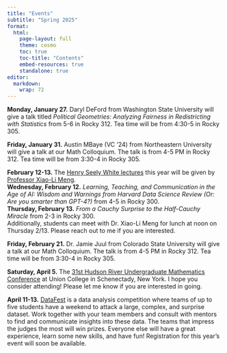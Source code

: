 ```yaml
---
title: "Events"
subtitle: "Spring 2025"
format: 
  html:
    page-layout: full
    theme: cosmo
    toc: true
    toc-title: "Contents"
    embed-resources: true
    standalone: true
editor: 
  markdown: 
    wrap: 72
---
```


**Monday, January 27.** Daryl DeFord from Washington State University
will give a talk titled *Political Geometries: Analyzing Fairness in
Redistricting with Statistics* from 5-6 in Rocky 312. Tea time will be
from 4:30-5 in Rocky 305.

**Friday, January 31.** Austin MBaye (VC '24) from Northeastern
University will give a talk at our Math Colloquium. The talk is from 4-5
PM in Rocky 312. Tea time will be from 3:30-4 in Rocky 305.

**February 12-13.** The [Henry Seely White
lectures](https://pages.vassar.edu/mathstats/hsw-lecture-series/) this
year will be given by [Professor Xiao-Li
Meng](https://statistics.fas.harvard.edu/people/xiao-li-meng).\
**Wednesday, February 12.** *Learning, Teaching, and Communication in
the Age of AI: Wisdom and Warnings from Harvard Data Science Review (Or:
Are you smarter than GPT-4?)* from 4-5 in Rocky 300.\
**Thursday, February 13.** *From a Cauchy Surprise to the Half-Cauchy
Miracle* from 2-3 in Rocky 300.\
Additionally, students can meet with Dr. Xiao-Li Meng for lunch at noon
on Thursday 2/13. Please reach out to me if you are interested.

**Friday, February 21.** Dr. Jamie Juul from Colorado State University
will give a talk at our Math Colloquium. The talk is from 4-5 PM in
Rocky 312. Tea time will be from 3:30-4 in Rocky 305.

**Saturday, April 5.** The [31st Hudson River Undergraduate Mathematics
Conference](https://sites.google.com/view/hrumc) at Union College in
Schenectady, New York. I hope you consider attending! Please let me know
if you are interested in going.

**April 11-13.** [DataFest](https://pages.vassar.edu/datafest/) is a
data analysis competition where teams of up to five students have a
weekend to attack a large, complex, and surprise dataset. Work together
with your team members and consult with mentors to find and communicate
insights into these data. The teams that impress the judges the most
will win prizes. Everyone else will have a great experience, learn some
new skills, and have fun! Registration for this year's event will soon
be available.
